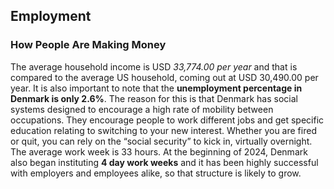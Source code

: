 ## Employment

### How People Are Making Money

The average household income is USD _33,774.00 per year_ and that is compared to the average US household, coming out at USD 30,490.00 per year. It is also important to note that the **unemployment percentage in Denmark is only 2.6%**. The reason for this is that Denmark has social systems designed to encourage a high rate of mobility between occupations. They encourage people to work different jobs and get specific education relating to switching to your new interest. Whether you are fired or quit, you can rely on the “social security” to kick in, virtually overnight. The average work week is 33 hours. At the beginning of 2024, Denmark also began instituting **4 day work weeks** and it has been highly successful with employers and employees alike, so that structure is likely to grow.
